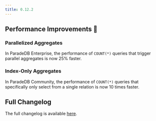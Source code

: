 ```yaml
---
title: 0.12.2
---
```


## Performance Improvements 🚀

### Parallelized Aggregates

In ParadeDB Enterprise, the performance of `COUNT(*)` queries that trigger parallel aggregates is now 25% faster.

### Index-Only Aggregates

In ParadeDB Community, the performance of `COUNT(*)` queries that specifically only select from a single relation is now 10 times faster.

## Full Changelog

The full changelog is available [here](https://github.com/paradedb/paradedb/releases/tag/v0.12.2).
